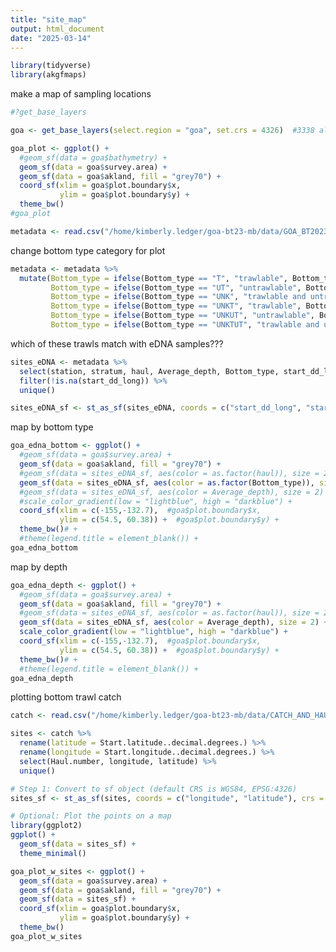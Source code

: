 ```yaml
---
title: "site_map"
output: html_document
date: "2025-03-14"
---
```


```r
library(tidyverse)
library(akgfmaps)
```


make a map of sampling locations
```r
#?get_base_layers

goa <- get_base_layers(select.region = "goa", set.crs = 4326)  #3338 also works for GOA

goa_plot <- ggplot() +
  #geom_sf(data = goa$bathymetry) +
  geom_sf(data = goa$survey.area) +
  geom_sf(data = goa$akland, fill = "grey70") +
  coord_sf(xlim = goa$plot.boundary$x,
           ylim = goa$plot.boundary$y) +
  theme_bw()
#goa_plot
```

```r
metadata <- read.csv("/home/kimberly.ledger/goa-bt23-mb/data/GOA_BT2023_metadata.csv")
```

change bottom type category for plot 
```r
metadata <- metadata %>%
  mutate(Bottom_type = ifelse(Bottom_type == "T", "trawlable", Bottom_type),
         Bottom_type = ifelse(Bottom_type == "UT", "untrawlable", Bottom_type),
         Bottom_type = ifelse(Bottom_type == "UNK", "trawlable and untrawlable", Bottom_type),
         Bottom_type = ifelse(Bottom_type == "UNKT", "trawlable", Bottom_type),
         Bottom_type = ifelse(Bottom_type == "UNKUT", "untrawlable", Bottom_type),
         Bottom_type = ifelse(Bottom_type == "UNKTUT", "trawlable and untrawlable", Bottom_type))
```


which of these trawls match with eDNA samples??? 
```r
sites_eDNA <- metadata %>%
  select(station, stratum, haul, Average_depth, Bottom_type, start_dd_long, start_dd_lat) %>%
  filter(!is.na(start_dd_long)) %>%
  unique()

sites_eDNA_sf <- st_as_sf(sites_eDNA, coords = c("start_dd_long", "start_dd_lat"), crs = 4326)
```


map by bottom type
```r
goa_edna_bottom <- ggplot() +
  #geom_sf(data = goa$survey.area) +
  geom_sf(data = goa$akland, fill = "grey70") +
  #geom_sf(data = sites_eDNA_sf, aes(color = as.factor(haul)), size = 2) +
  geom_sf(data = sites_eDNA_sf, aes(color = as.factor(Bottom_type)), size = 2) +
  #geom_sf(data = sites_eDNA_sf, aes(color = Average_depth), size = 2) +
  #scale_color_gradient(low = "lightblue", high = "darkblue") +
  coord_sf(xlim = c(-155,-132.7),  #goa$plot.boundary$x,
           ylim = c(54.5, 60.38)) +  #goa$plot.boundary$y) +
  theme_bw()# + 
  #theme(legend.title = element_blank()) + 
goa_edna_bottom
```

map by depth
```r
goa_edna_depth <- ggplot() +
  #geom_sf(data = goa$survey.area) +
  geom_sf(data = goa$akland, fill = "grey70") +
  #geom_sf(data = sites_eDNA_sf, aes(color = as.factor(haul)), size = 2) +
  geom_sf(data = sites_eDNA_sf, aes(color = Average_depth), size = 2) +
  scale_color_gradient(low = "lightblue", high = "darkblue") +
  coord_sf(xlim = c(-155,-132.7),  #goa$plot.boundary$x,
           ylim = c(54.5, 60.38)) +  #goa$plot.boundary$y) +
  theme_bw()# + 
  #theme(legend.title = element_blank()) + 
goa_edna_depth
```



#############################################################

plotting bottom trawl catch 

```r
catch <- read.csv("/home/kimberly.ledger/goa-bt23-mb/data/CATCH_AND_HAUL_DATA_GOA_BT_2023_Chordata.csv")
```

```r
sites <- catch %>%
  rename(latitude = Start.latitude..decimal.degrees.) %>%
  rename(longitude = Start.longitude..decimal.degrees.) %>%
  select(Haul.number, longitude, latitude) %>%
  unique()

# Step 1: Convert to sf object (default CRS is WGS84, EPSG:4326)
sites_sf <- st_as_sf(sites, coords = c("longitude", "latitude"), crs = 4326)

# Optional: Plot the points on a map
library(ggplot2)
ggplot() +
  geom_sf(data = sites_sf) +
  theme_minimal()
```

```r
goa_plot_w_sites <- ggplot() +
  geom_sf(data = goa$survey.area) +
  geom_sf(data = goa$akland, fill = "grey70") +
  geom_sf(data = sites_sf) +
  coord_sf(xlim = goa$plot.boundary$x,
           ylim = goa$plot.boundary$y) +
  theme_bw()
goa_plot_w_sites 
```